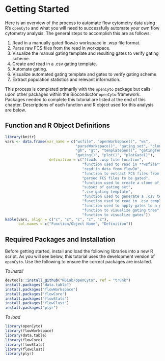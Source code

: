 # Getting Started

Here is an overview of the process to automate flow cytometry data using R's `openCyto` and what you will need to successfully automate your own flow cytometry analysis. The general steps to accomplish this are as follows:

1. Read in a manually gated flowJo workspace in .wsp file format.
2. Parse raw FCS files from the read in workspace.
3. Visualize the manual gating template and resulting gates to verify gating scheme.
4. Create and read in a .csv gating template.
5. Automate gating.
6. Visualize automated gating template and gates to verify gating scheme. 
7. Extract population statistics and relevant information. 

This process is completed primarily with the `openCyto` package but calls upon other packages within the Bioconductor `openCyto` framework. Packages needed to complete this tutorial are listed at the end of this chapter. Descriptions of each function and R object used for this analysis are below. 

## Function and R Object Definitions
```r
library(knitr)
vars <- data.frame(var_name = c("wsfile", "openWorkspace()", "ws",
                                "parseWorkspace()", "gating_set", "clone()",
                                "gh", "gt", "templateGen()", "gatingTemplate()",
                                "gating()", "plot()", "plotGate()"),
                    definition = c("flowJo .wsp file location", 
                                   "function used to read in **wsfile**",
                                   "read in data from flowJo",
                                   "function to extract FCS files from **ws**",
                                   "parsed FCS files to be gated",
                                   "function used to create a clone of **gating_set**",
                                   "subset of gating_set",
                                   ".csv gating template",
                                   "function used to generate a .csv template from existing manual gates",
                                   "function used to read in .csv template",
                                   "function used to apply gates to a gating set",
                                   "function to visualize gating tree",
                                   "function to visualize gates"))
kable(vars, align = c("c", "c", "c", "c", "c"),
      col.names = c("Function/Object Name", "Definition"))
```

## Required Packages and Installation  

Before getting started, install and load the following libraries into a new R script. As you will see below, this tutorial uses the development version of `openCyto`. Use the following to ensure the correct packages are installed.  

*To install*  
```r
devtools::install_github("RGLab/openCyto", ref = "trunk")
install.packages("data.table")
install.packages("flowWorkspace")
install.packages("flowCore")
install.packages("flowStats")
install.packages("flowClust")
install.packages("plyr")
```

*To load*  
```r
library(openCyto)
library(flowWorkspace)
library(data.table)
library(flowCore)
library(flowStats)
library(flowClust)
library(plyr)
```
